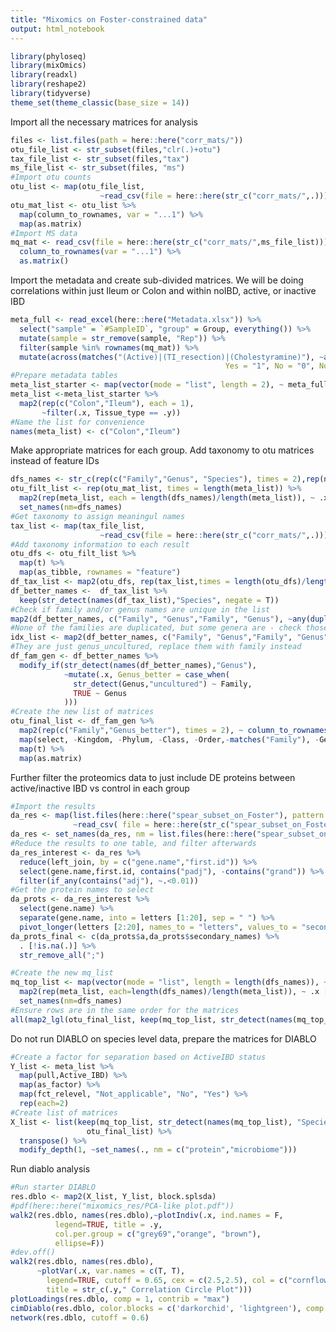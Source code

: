 ```yaml
---
title: "Mixomics on Foster-constrained data"
output: html_notebook
---
```


```r
library(phyloseq)
library(mixOmics)
library(readxl)
library(reshape2)
library(tidyverse)
theme_set(theme_classic(base_size = 14))
```

Import all the necessary matrices for analysis
```r
files <- list.files(path = here::here("corr_mats/"))
otu_file_list <- str_subset(files,"clr(.)+otu")
tax_file_list <- str_subset(files,"tax")
ms_file_list <- str_subset(files, "ms")
#Import otu counts
otu_list <- map(otu_file_list, 
                    ~read_csv(file = here::here(str_c("corr_mats/",.))))
otu_mat_list <- otu_list %>% 
  map(column_to_rownames, var = "...1") %>% 
  map(as.matrix)
#Import MS data
mq_mat <- read_csv(file = here::here(str_c("corr_mats/",ms_file_list))) %>% 
  column_to_rownames(var = "...1") %>% 
  as.matrix()
```

Import the metadata and create sub-divided matrices.
We will be doing correlations within just Ileum or Colon and within noIBD, active, or inactive IBD
```r
meta_full <- read_excel(here::here("Metadata.xlsx")) %>% 
  select("sample" = `#SampleID`, "group" = Group, everything()) %>% 
  mutate(sample = str_remove(sample, "Rep")) %>% 
  filter(sample %in% rownames(mq_mat)) %>% 
  mutate(across(matches("(Active)|(TI_resection)|(Cholestyramine)"), ~as.character(fct_recode(as_factor(.x), 
                                                Yes = "1", No = "0", Not_applicable = "NA"))))
#Prepare metadata tables
meta_list_starter <- map(vector(mode = "list", length = 2), ~ meta_full)
meta_list <-meta_list_starter %>% 
  map2(rep(c("Colon","Ileum"), each = 1), 
       ~filter(.x, Tissue_type == .y)) 
#Name the list for convenience
names(meta_list) <- c("Colon","Ileum")
```

Make appropriate matrices for each group.
Add taxonomy to otu matrices instead of feature IDs
```r
dfs_names <- str_c(rep(c("Family","Genus", "Species"), times = 2),rep(names(meta_list),each = 3), sep = "_")
otu_filt_list <- rep(otu_mat_list, times = length(meta_list)) %>% 
  map2(rep(meta_list, each = length(dfs_names)/length(meta_list)), ~ .x [pull(.y,var = sample),]) %>% 
  set_names(nm=dfs_names)
#Get taxonomy to assign meaningul names
tax_list <- map(tax_file_list, 
                    ~read_csv(file = here::here(str_c("corr_mats/",.))))
#Add taxonomy information to each result
otu_dfs <- otu_filt_list %>% 
  map(t) %>% 
  map(as_tibble, rownames = "feature")
df_tax_list <- map2(otu_dfs, rep(tax_list,times = length(otu_dfs)/length(tax_list)),left_join, by = c("feature" = "...1"))
df_better_names <-  df_tax_list %>% 
  keep(str_detect(names(df_tax_list),"Species", negate = T))
#Check if family and/or genus names are unique in the list
map2(df_better_names, c("Family", "Genus","Family", "Genus"), ~any(duplicated(pull(.x,var = .y))))
#None of the families are duplicated, but some genera are - check those
idx_list <- map2(df_better_names, c("Family", "Genus","Family", "Genus"), ~which(duplicated(pull(.x,var = .y))))
#They are just genus_uncultured, replace them with family instead
df_fam_gen <- df_better_names %>% 
  modify_if(str_detect(names(df_better_names),"Genus"), 
            ~mutate(.x, Genus_better = case_when(
              str_detect(Genus,"uncultured") ~ Family,
              TRUE ~ Genus
            )))
#Create the new list of matrices
otu_final_list <- df_fam_gen %>% 
  map2(rep(c("Family","Genus_better"), times = 2), ~ column_to_rownames(.x, var = .y)) %>% 
  map(select, -Kingdom, -Phylum, -Class, -Order,-matches("Family"), -Genus, -Species, - feature, -matches("Genus_better")) %>% 
  map(t) %>% 
  map(as.matrix)
```

Further filter the proteomics data to just include DE proteins between active/inactive IBD vs control in each group
```r
#Import the results
da_res <- map(list.files(here::here("spear_subset_on_Foster"), pattern = "full_"),
              ~read_csv( file = here::here(str_c("spear_subset_on_Foster/",.)))) 
da_res <- set_names(da_res, nm = list.files(here::here("spear_subset_on_Foster"), pattern = "full_"))
#Reduce the results to one table, and filter afterwards
da_res_interest <- da_res %>% 
  reduce(left_join, by = c("gene.name","first.id")) %>% 
  select(gene.name,first.id, contains("padj"), -contains("grand")) %>% 
  filter(if_any(contains("adj"), ~.<0.01))
#Get the protein names to select
da_prots <- da_res_interest %>% 
  select(gene.name) %>% 
  separate(gene.name, into = letters [1:20], sep = " ") %>% 
  pivot_longer(letters [2:20], names_to = "letters", values_to = "secondary_names")
da_prots_final <- c(da_prots$a,da_prots$secondary_names) %>% 
  . [!is.na(.)] %>% 
  str_remove_all(";")

#Create the new mq_list
mq_top_list <- map(vector(mode = "list", length = length(dfs_names)), ~ mq_mat [,colnames(mq_mat) %in% da_prots_final]) %>% 
  map2(rep(meta_list, each=length(dfs_names)/length(meta_list)), ~ .x [pull(.y,var = sample),]) %>% 
  set_names(nm=dfs_names)
#Ensure rows are in the same order for the matrices
all(map2_lgl(otu_final_list, keep(mq_top_list, str_detect(names(mq_top_list), "Species", negate = T)), ~all(rownames(.x) == rownames(.y))))
```
Do not run DIABLO on species level data, prepare the matrices for DIABLO
```r
#Create a factor for separation based on ActiveIBD status
Y_list <- meta_list %>% 
  map(pull,Active_IBD) %>% 
  map(as_factor) %>% 
  map(fct_relevel, "Not_applicable", "No", "Yes") %>% 
  rep(each=2)
#Create list of matrices
X_list <- list(keep(mq_top_list, str_detect(names(mq_top_list), "Species", negate = T)),
                 otu_final_list) %>% 
  transpose() %>% 
  modify_depth(1, ~set_names(., nm = c("protein","microbiome")))
```

Run diablo analysis
```r
#Run starter DIABLO
res.dblo <- map2(X_list, Y_list, block.splsda)
#pdf(here::here("mixomics_res/PCA-like plot.pdf"))
walk2(res.dblo, names(res.dblo),~plotIndiv(.x, ind.names = F, 
          legend=TRUE, title = .y,
          col.per.group = c("grey69","orange", "brown"),
          ellipse=F))
#dev.off()
walk2(res.dblo, names(res.dblo), 
      ~plotVar(.x, var.names = c(T, T),
        legend=TRUE, cutoff = 0.65, cex = c(2.5,2.5), col = c("cornflowerblue","firebrick3"),
        title = str_c(.y," Correlation Circle Plot")))
plotLoadings(res.dblo, comp = 1, contrib = "max")
cimDiablo(res.dblo, color.blocks = c('darkorchid', 'lightgreen'), comp = 1, margin=c(8,20), legend.position = "right")
network(res.dblo, cutoff = 0.6)
```


